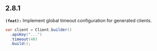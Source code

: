 ## 2.8.1
**`(feat):`** Implement global timeout configuration for generated clients.
  ```java
  var client = Client.builder()
    .apiKey("...")
    .timeout(40)
    .build();
  ```


